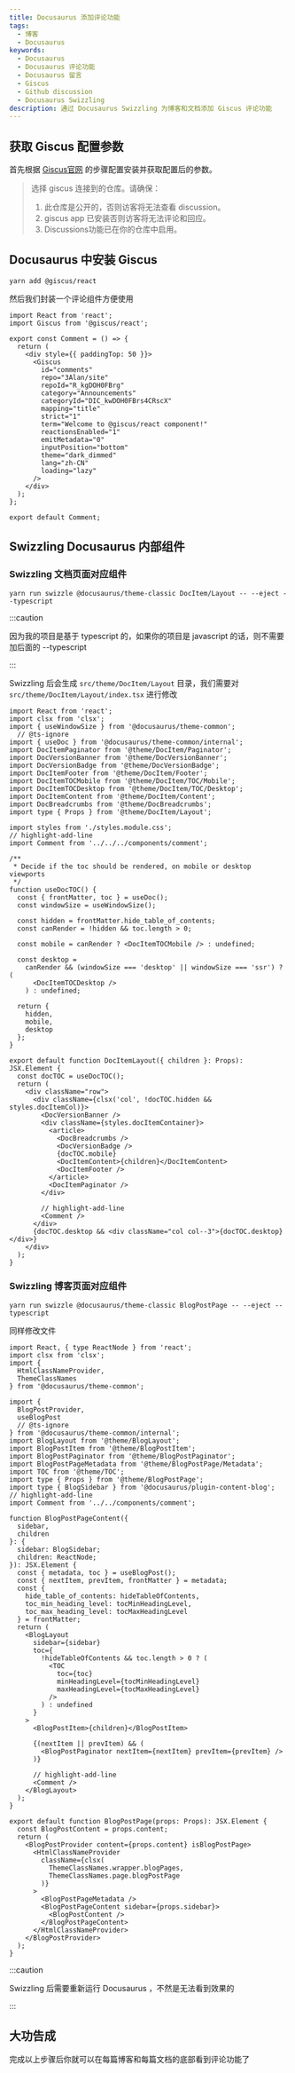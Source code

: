 ```yaml
---
title: Docusaurus 添加评论功能
tags:
  - 博客
  - Docusaurus
keywords:
  - Docusaurus
  - Docusaurus 评论功能
  - Docusaurus 留言
  - Giscus
  - Github discussion
  - Docusaurus Swizzling
description: 通过 Docusaurus Swizzling 为博客和文档添加 Giscus 评论功能
---
```


## 获取 Giscus 配置参数
首先根据 [Giscus官网](https://giscus.app/zh-CN) 的步骤配置安装并获取配置后的参数。

> 选择 giscus 连接到的仓库。请确保：
>
> 1. 此仓库是公开的，否则访客将无法查看 discussion。
> 2. giscus app 已安装否则访客将无法评论和回应。
> 3. Discussions功能已在你的仓库中启用。

## Docusaurus 中安装 Giscus
```
yarn add @giscus/react
```

然后我们封装一个评论组件方便使用
```tsx title="src/components/comment/index.tsx"
import React from 'react';
import Giscus from '@giscus/react';

export const Comment = () => {
  return (
    <div style={{ paddingTop: 50 }}>
      <Giscus
        id="comments"
        repo="3Alan/site"
        repoId="R_kgDOH0FBrg"
        category="Announcements"
        categoryId="DIC_kwDOH0FBrs4CRscX"
        mapping="title"
        strict="1"
        term="Welcome to @giscus/react component!"
        reactionsEnabled="1"
        emitMetadata="0"
        inputPosition="bottom"
        theme="dark_dimmed"
        lang="zh-CN"
        loading="lazy"
      />
    </div>
  );
};

export default Comment;
```

## Swizzling Docusaurus 内部组件
### Swizzling 文档页面对应组件
```
yarn run swizzle @docusaurus/theme-classic DocItem/Layout -- --eject --typescript
```

:::caution

因为我的项目是基于 typescript 的，如果你的项目是 javascript 的话，则不需要加后面的 --typescript

:::

Swizzling 后会生成 `src/theme/DocItem/Layout` 目录，我们需要对 `src/theme/DocItem/Layout/index.tsx` 进行修改
```tsx
import React from 'react';
import clsx from 'clsx';
import { useWindowSize } from '@docusaurus/theme-common';
  // @ts-ignore
import { useDoc } from '@docusaurus/theme-common/internal';
import DocItemPaginator from '@theme/DocItem/Paginator';
import DocVersionBanner from '@theme/DocVersionBanner';
import DocVersionBadge from '@theme/DocVersionBadge';
import DocItemFooter from '@theme/DocItem/Footer';
import DocItemTOCMobile from '@theme/DocItem/TOC/Mobile';
import DocItemTOCDesktop from '@theme/DocItem/TOC/Desktop';
import DocItemContent from '@theme/DocItem/Content';
import DocBreadcrumbs from '@theme/DocBreadcrumbs';
import type { Props } from '@theme/DocItem/Layout';

import styles from './styles.module.css';
// highlight-add-line
import Comment from '../../../components/comment';

/**
 * Decide if the toc should be rendered, on mobile or desktop viewports
 */
function useDocTOC() {
  const { frontMatter, toc } = useDoc();
  const windowSize = useWindowSize();

  const hidden = frontMatter.hide_table_of_contents;
  const canRender = !hidden && toc.length > 0;

  const mobile = canRender ? <DocItemTOCMobile /> : undefined;

  const desktop =
    canRender && (windowSize === 'desktop' || windowSize === 'ssr') ? (
      <DocItemTOCDesktop />
    ) : undefined;

  return {
    hidden,
    mobile,
    desktop
  };
}

export default function DocItemLayout({ children }: Props): JSX.Element {
  const docTOC = useDocTOC();
  return (
    <div className="row">
      <div className={clsx('col', !docTOC.hidden && styles.docItemCol)}>
        <DocVersionBanner />
        <div className={styles.docItemContainer}>
          <article>
            <DocBreadcrumbs />
            <DocVersionBadge />
            {docTOC.mobile}
            <DocItemContent>{children}</DocItemContent>
            <DocItemFooter />
          </article>
          <DocItemPaginator />
        </div>

        // highlight-add-line
        <Comment />
      </div>
      {docTOC.desktop && <div className="col col--3">{docTOC.desktop}</div>}
    </div>
  );
}
```


### Swizzling 博客页面对应组件
```
yarn run swizzle @docusaurus/theme-classic BlogPostPage -- --eject --typescript 
```

同样修改文件
```tsx title="src/theme/BlogPostPage/index.tsx"
import React, { type ReactNode } from 'react';
import clsx from 'clsx';
import {
  HtmlClassNameProvider,
  ThemeClassNames
} from '@docusaurus/theme-common';

import {
  BlogPostProvider,
  useBlogPost
  // @ts-ignore
} from '@docusaurus/theme-common/internal';
import BlogLayout from '@theme/BlogLayout';
import BlogPostItem from '@theme/BlogPostItem';
import BlogPostPaginator from '@theme/BlogPostPaginator';
import BlogPostPageMetadata from '@theme/BlogPostPage/Metadata';
import TOC from '@theme/TOC';
import type { Props } from '@theme/BlogPostPage';
import type { BlogSidebar } from '@docusaurus/plugin-content-blog';
// highlight-add-line
import Comment from '../../components/comment';

function BlogPostPageContent({
  sidebar,
  children
}: {
  sidebar: BlogSidebar;
  children: ReactNode;
}): JSX.Element {
  const { metadata, toc } = useBlogPost();
  const { nextItem, prevItem, frontMatter } = metadata;
  const {
    hide_table_of_contents: hideTableOfContents,
    toc_min_heading_level: tocMinHeadingLevel,
    toc_max_heading_level: tocMaxHeadingLevel
  } = frontMatter;
  return (
    <BlogLayout
      sidebar={sidebar}
      toc={
        !hideTableOfContents && toc.length > 0 ? (
          <TOC
            toc={toc}
            minHeadingLevel={tocMinHeadingLevel}
            maxHeadingLevel={tocMaxHeadingLevel}
          />
        ) : undefined
      }
    >
      <BlogPostItem>{children}</BlogPostItem>

      {(nextItem || prevItem) && (
        <BlogPostPaginator nextItem={nextItem} prevItem={prevItem} />
      )}

      // highlight-add-line
      <Comment />
    </BlogLayout>
  );
}

export default function BlogPostPage(props: Props): JSX.Element {
  const BlogPostContent = props.content;
  return (
    <BlogPostProvider content={props.content} isBlogPostPage>
      <HtmlClassNameProvider
        className={clsx(
          ThemeClassNames.wrapper.blogPages,
          ThemeClassNames.page.blogPostPage
        )}
      >
        <BlogPostPageMetadata />
        <BlogPostPageContent sidebar={props.sidebar}>
          <BlogPostContent />
        </BlogPostPageContent>
      </HtmlClassNameProvider>
    </BlogPostProvider>
  );
}

```

:::caution

Swizzling 后需要重新运行 Docusaurus ，不然是无法看到效果的

:::

## 大功告成
完成以上步骤后你就可以在每篇博客和每篇文档的底部看到评论功能了